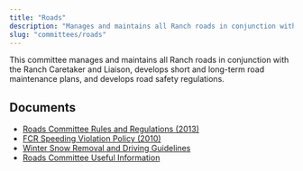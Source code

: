 ```yaml
---
title: "Roads"
description: "Manages and maintains all Ranch roads in conjunction with the Ranch Caretaker and Liaison, develops short and long-term road maintenance plans, and develops road safety regulations."
slug: "committees/roads"
---
```



<CommitteeMembers slug="roads" />

This committee manages and maintains all Ranch roads in conjunction with the Ranch Caretaker and Liaison, develops short and long-term road maintenance plans, and develops road safety regulations.

## Documents

- [Roads Committee Rules and Regulations (2013)](/uploads/2012/05/FCR-Road-Comm-Rules-and-Regulations-rev-2013_03.pdf)
- [FCR Speeding Violation Policy (2010)](/uploads/2012/05/FCR-Speeding-Violation-Policy-2010.pdf)
- [Winter Snow Removal and Driving Guidelines](/uploads/2022/02/FCR.WinterDriving.Updated2022-2.pdf)
- [Roads Committee Useful Information](/uploads/2022/02/Road-Committee-Useful-Information-2022.pdf)

